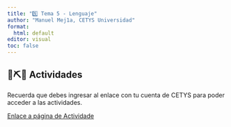 ```yaml
---
title: "5️⃣ Tema 5 - Lenguaje"
author: "Manuel Mej1a, CETYS Universidad"
format: 
  html: default
editor: visual
toc: false
---
```


## 🔨⛏️🔩 Actividades

::: callout-note
Recuerda que debes ingresar al enlace con tu cuenta de CETYS para poder acceder a las actividades.

:::

[Enlace a página de Actividade](https://docs.google.com/document/d/1yAYx-2P-_KPtW6LCccffBSCw6dyg0Q-oPVJSF62HYxs/edit?usp=sharing)

